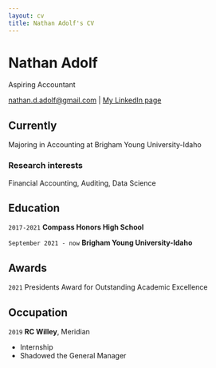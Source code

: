 ```yaml
---
layout: cv
title: Nathan Adolf's CV
---
```

# Nathan Adolf
Aspiring Accountant

<div id="webaddress">
<a href="nathan.d.adolf@gmail.com">nathan.d.adolf@gmail.com</a>
| <a href="https://www.linkedin.com/in/nathan-adolf-836729231/">My LinkedIn page</a>
</div>


## Currently

Majoring in Accounting at Brigham Young University-Idaho

### Research interests

Financial Accounting, Auditing, Data Science


## Education

`2017-2021`
__Compass Honors High School__

`September 2021 - now`
__Brigham Young University-Idaho__



## Awards

`2021`
Presidents Award for Outstanding Academic Excellence

## Occupation

`2019`
__RC Willey__, Meridian

- Internship
- Shadowed the General Manager



<!-- ### Footer

Last updated: May 2013 -->